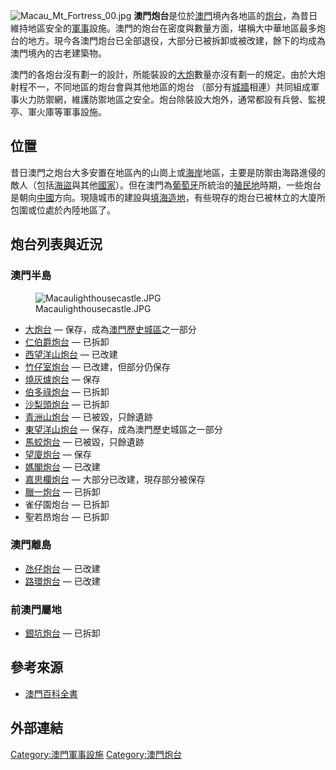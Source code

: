 [[File:Macau_Mt_Fortress_00.jpg|thumb]]
'''澳門炮台'''是位於[[澳門|澳門]]境內各地區的[[炮台|炮台]]，為昔日維持地區安全的[[澳門軍事|軍事]]設施。澳門的炮台在密度與數量方面，堪稱大中華地區最多炮台的地方。現今各澳門炮台已全部退役，大部分已被拆卸或被改建，餘下的均成為澳門境內的古老建築物。

澳門的各炮台沒有劃一的設計，所能裝設的[[大炮|大炮]]數量亦沒有劃一的規定。由於大炮射程不一，不同地區的炮台會與其他地區的炮台 （部分有[[城牆|城牆]]相連）共同組成軍事火力防禦網，維護防禦地區之安全。炮台除裝設大炮外，通常都設有兵營、監視亭、軍火庫等軍事設施。

==位置==
昔日澳門之炮台大多安置在地區內的山崗上或[[海岸|海岸]]地區，主要是防禦由海路進侵的敵人（包括[[海盜|海盜]]與其他[[國家|國家]]）。但在澳門為[[葡萄牙|葡萄牙]]所統治的[[殖民地|殖民地]]時期，一些炮台是朝向[[中國|中國]]方向。現隨城市的建設與[[澳門填海造地|填海造地]]，有些現存的炮台已被林立的大廈所包圍或位處於內陸地區了。

==炮台列表與近況==
===澳門半島===
[[File:Macaulighthousecastle.JPG|thumb]]
* [[大炮台|大炮台]] — 保存，成為[[澳門歷史城區|澳門歷史城區]]之一部分
* [[仁伯爵炮台|仁伯爵炮台]] — 已拆卸
* [[西望洋山炮台|西望洋山炮台]] — 已改建
* [[竹仔室炮台|竹仔室炮台]] — 已改建，但部分仍保存
* [[燒灰爐炮台|燒灰爐炮台]] — 保存
* [[伯多祿炮台|伯多祿炮台]] — 已拆卸
* [[沙梨頭炮台|沙梨頭炮台]] — 已拆卸
* [[青洲山炮台|青洲山炮台]] — 已被毀，只餘遺跡
* [[東望洋山炮台|東望洋山炮台]] — 保存，成為澳門歷史城區之一部分
* [[馬蛟炮台|馬蛟炮台]] — 已被毀，只餘遺跡
* [[望廈炮台|望廈炮台]] — 保存
* [[媽閣炮台|媽閣炮台]] — 已改建
* [[嘉思欄炮台|嘉思欄炮台]] — 大部分已改建，現存部分被保存
* [[臘一炮台|臘一炮台]] — 已拆卸
*雀仔園炮台 — 已拆卸
*聖若昂炮台 — 已拆卸

===澳門離島===
* [[氹仔炮台|氹仔炮台]] — 已改建
* [[路環炮台|路環炮台]] — 已改建

===前澳門屬地===
* [[銀坑炮台|銀坑炮台]] — 已拆卸

==參考來源==
* [https://web.archive.org/web/20051208011828/http://www.macaudata.com/macauweb/Encyclopedia/ 澳門百科全書]

==外部連結==


[[Category:澳門軍事設施|Category:澳門軍事設施]]
[[Category:澳門炮台|Category:澳門炮台]]